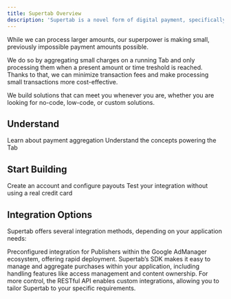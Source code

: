 ```yaml
---
title: Supertab Overview
description: 'Supertab is a novel form of digital payment, specifically designed to make small payments practical.'
---
```


While we can process larger amounts, our superpower is making small, previously impossible payment amounts possible.

We do so by aggregating small charges on a running Tab and only processing them when a present amount or time treshold is reached. Thanks to that, we can minimize transaction fees and make processing small transactions more cost-effective.

We build solutions that can meet you whenever you are, whether you are looking for no-code, low-code, or custom solutions.




## Understand

<CardGroup cols={2}>
  <Card
    title="What is a Tab?"
    icon="pen-to-square"
    href="https://supertab.mintlify.app/supertab-overview/supertab-introduction"
  >
    Learn about payment aggregation
  </Card>
  <Card
    title="Core Concepts"
    icon="pen-to-square"
    href="https://supertab.mintlify.app/supertab-overview/core-concepts"
  >
    Understand the concepts powering the Tab
  </Card>
</CardGroup>

## Start Building

<CardGroup cols={2}>
  <Card
    title="Account setup"
    icon="screwdriver-wrench"
    href="https://mintlify.com/docs/components/accordion"
  >
    Create an account and configure payouts
  </Card>
  <Card
    title="Test Mode"
    icon="screwdriver-wrench"
    href="https://mintlify.com/docs/components/accordion"
  >
    Test your integration without using a real credit card
  </Card>
</CardGroup>

## Integration Options

Supertab offers several integration methods, depending on your application needs:

<CardGroup cols={3}>
  <Card
    title="Google Offerwall"
    icon="screwdriver-wrench"
    href="https://mintlify.com/docs/components/accordion"
  >
    Preconfigured integration for Publishers within the Google AdManager ecosystem, offering rapid deployment.
  </Card>
  <Card
    title="Browser SDK"
    icon="screwdriver-wrench"
    href="https://mintlify.com/docs/components/accordion"
  >
    Supertab’s SDK makes it easy to manage and aggregate purchases within your application, including handling features like access management and content ownership.
  </Card>
  <Card
    title="API Integration"
    icon="screwdriver-wrench"
    href="https://mintlify.com/docs/components/accordion"
  >
    For more control, the RESTful API enables custom integrations, allowing you to tailor Supertab to your specific requirements.
  </Card>
</CardGroup>

